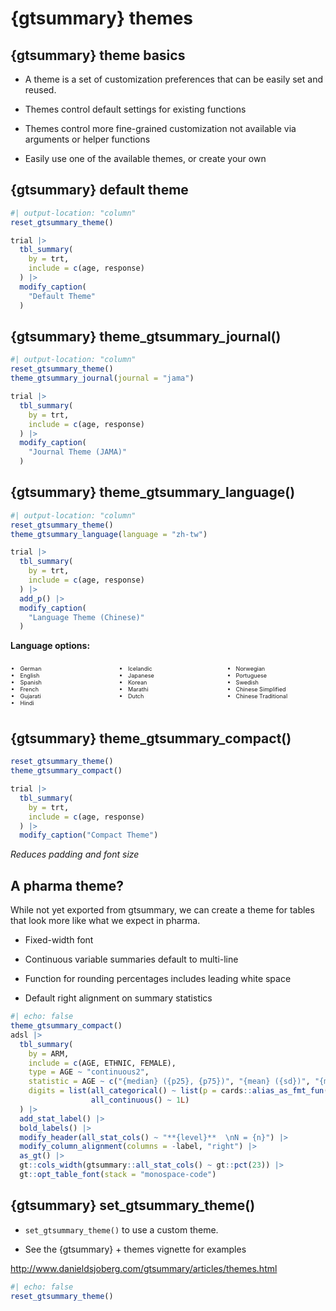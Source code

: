 # {gtsummary} themes

## {gtsummary} theme basics

- A [theme]{.emphasis} is a set of customization preferences that can be easily set and reused. 

- Themes control [default settings for existing functions]{.emphasis}

- Themes control more [fine-grained customization]{.emphasis} not available via arguments or helper functions

- Easily use one of the [available themes]{.emphasis}, or [create your own]{.emphasis}

## {gtsummary} default theme

```r
#| output-location: "column"
reset_gtsummary_theme()

trial |> 
  tbl_summary(
    by = trt, 
    include = c(age, response)
  ) |>
  modify_caption(
    "Default Theme"
  )
```

## {gtsummary} theme_gtsummary_journal()

```r
#| output-location: "column"
reset_gtsummary_theme()
theme_gtsummary_journal(journal = "jama")

trial |> 
  tbl_summary(
    by = trt, 
    include = c(age, response)
  ) |>
  modify_caption(
    "Journal Theme (JAMA)"
  )
```

## {gtsummary} theme_gtsummary_language()

```r
#| output-location: "column"
reset_gtsummary_theme()
theme_gtsummary_language(language = "zh-tw")

trial |> 
  tbl_summary(
    by = trt, 
    include = c(age, response)
  ) |>
  add_p() |> 
  modify_caption(
    "Language Theme (Chinese)"
  )
```

**Language options:**

:::{.columns style="font-size:0.65em"}
::: {.column width="30%"}

- German 
- English
- Spanish 
- French 
- Gujarati
- Hindi

::: 

::: {.column width="30%"}
- Icelandic
- Japanese
- Korean
- Marathi
- Dutch

:::

::: {.column width="30%"}
- Norwegian
- Portuguese
- Swedish
- Chinese Simplified
- Chinese Traditional
:::
:::

## {gtsummary} theme_gtsummary_compact()

```r
reset_gtsummary_theme()
theme_gtsummary_compact()

trial |> 
  tbl_summary(
    by = trt, 
    include = c(age, response)
  ) |>
  modify_caption("Compact Theme")
```

*Reduces padding and font size*

## A pharma theme?

While not yet exported from gtsummary, we can create a theme for tables that look more like what we expect in pharma.

- Fixed-width font

- Continuous variable summaries default to multi-line

- Function for rounding percentages includes leading white space

- Default right alignment on summary statistics

```r
#| echo: false
theme_gtsummary_compact()
adsl |>
  tbl_summary(
    by = ARM,
    include = c(AGE, ETHNIC, FEMALE),
    type = AGE ~ "continuous2",
    statistic = AGE ~ c("{median} ({p25}, {p75})", "{mean} ({sd})", "{min} - {max}"),
    digits = list(all_categorical() ~ list(p = cards::alias_as_fmt_fun("xx.x%")),
                  all_continuous() ~ 1L)
  ) |>
  add_stat_label() |>
  bold_labels() |>
  modify_header(all_stat_cols() ~ "**{level}**  \nN = {n}") |>
  modify_column_alignment(columns = -label, "right") |>
  as_gt() |>
  gt::cols_width(gtsummary::all_stat_cols() ~ gt::pct(23)) |>
  gt::opt_table_font(stack = "monospace-code")
```

## {gtsummary} set_gtsummary_theme()


* `set_gtsummary_theme()` to use a custom theme.

* See the {gtsummary} + themes vignette for examples

[http://www.danieldsjoberg.com/gtsummary/articles/themes.html](http://www.danieldsjoberg.com/gtsummary/articles/themes.html)

```r
#| echo: false
reset_gtsummary_theme()
```
